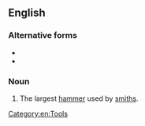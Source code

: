 {{also|aboutsledge|about sledge}}
==English==
{{rfi|en}}

===Alternative forms===
* {{l|en|about sledge}}
* {{l|en|aboutsledge}}

===Noun===
{{en-noun|head=[[about]]-[[sledge]]}}

# The largest [[hammer]] used by [[smith]]s.

[[Category:en:Tools]]